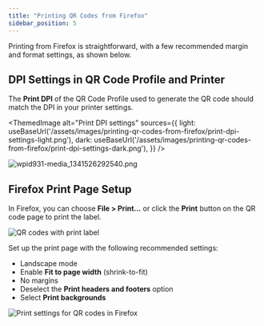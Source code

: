 ```yaml
---
title: "Printing QR Codes from Firefox"
sidebar_position: 5
---
```



Printing from Firefox is straightforward, with a few recommended margin and format settings, as shown below.

## DPI Settings in QR Code Profile and Printer

The **Print DPI** of the QR Code Profile used to generate the QR code should match the DPI in your printer settings.

<ThemedImage
  alt="Print DPI settings"
  sources={{
    light: useBaseUrl('/assets/images/printing-qr-codes-from-firefox/print-dpi-settings-light.png'),
    dark: useBaseUrl('/assets/images/printing-qr-codes-from-firefox/print-dpi-settings-dark.png'),
  }}
/>

![wpid931-media_1341526292540.png](/assets/images/wpid931-media_1341526292540.png)

## Firefox Print Page Setup

In Firefox, you can choose **File > Print...** or click the **Print** button on the QR code page to print the label.

![QR codes with print label](/assets/images/printing-qr-codes-from-firefox/qr-code-example.png)

Set up the print page with the following recommended settings:

- Landscape mode
- Enable **Fit to page width** (shrink-to-fit)
- No margins
- Deselect the **Print headers and footers** option
- Select **Print backgrounds** 

![Print settings for QR codes in Firefox](/assets/images/printing-qr-codes-from-firefox/printer-settings.png)
